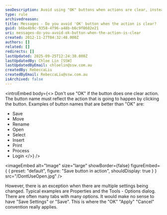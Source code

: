 ```yaml
---
seoDescription: Avoid using "OK" buttons when actions are clear, instead opt for descriptive names like Save, Move, or Print.
type: rule
archivedreason:
title: Messages - Do you avoid 'OK' button when the action is clear?
guid: b6be4b9c-9358-4f96-a48b-b6c9f8602e21
uri: messages-do-you-avoid-ok-button-when-the-action-is-clear
created: 2012-11-27T04:32:48.000Z
authors: []
related: []
redirects: []
lastUpdated: 2025-09-25T12:24:38.000Z
lastUpdatedBy: Chloe Lin [SSW]
lastUpdatedByEmail: chloelin@ssw.com.au
createdBy: RebeccaLiu
createdByEmail: RebeccaLiu@ssw.com.au
isArchived: false
---
```


<introEmbed
  body={<>
Don't use "OK" if the button does one clear action. The button name must reflect the action that is going to happen by clicking the button. Examples of button names that are better than "OK" are:

- Save
- Move
- Rename
- Open
- Select
- Insert
- Print
- Process
- Login
  </>}
/>

<imageEmbed
  alt="Image"
  size="large"
  showBorder={false}
  figureEmbed={ {
    preset: "default",
    figure: "Save button in action",
    shouldDisplay: true
  } }
  src="/DontUseOpen.jpg"
/>

However, there is an exception when there are multiple settings being changed. Typical examples are Properties and the Tools - Options dialog. There are often many tabs with many options. It would make no sense to have "Save Settings" or "Save". This is where the "OK" "Apply" "Cancel" convention really applies.
